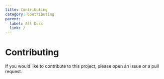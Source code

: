 ```yaml
---
title: Contributing
category: Contributing
parent:
  label: All Docs
  link: /
---
```


# Contributing

If you would like to contribute to this project, please open an issue or a pull request.